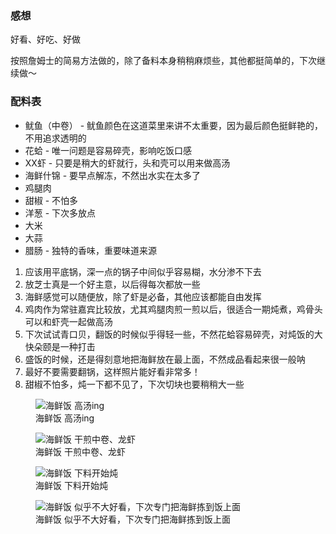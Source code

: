 ### 感想

好看、好吃、好做

按照詹姆士的简易方法做的，除了备料本身稍稍麻烦些，其他都挺简单的，下次继续做～

### 配料表

- 鱿鱼（中卷） - 鱿鱼颜色在这道菜里来讲不太重要，因为最后颜色挺鲜艳的，不用追求透明的
- 花蛤 - 唯一问题是容易碎壳，影响吃饭口感
- XX虾 - 只要是稍大的虾就行，头和壳可以用来做高汤
- 海鲜什锦 - 要早点解冻，不然出水实在太多了
- 鸡腿肉
- 甜椒 - 不怕多
- 洋葱 - 下次多放点
- 大米
- 大蒜
- 腊肠 - 独特的香味，重要味道来源

::: {.callout-tip}
1. 应该用平底锅，深一点的锅子中间似乎容易糊，水分渗不下去
2. 放芝士真是一个好主意，以后得每次都放一些
3. 海鲜感觉可以随便放，除了虾是必备，其他应该都能自由发挥
4. 鸡肉作为常驻嘉宾比较放，尤其鸡腿肉煎一煎以后，很适合一期炖煮，鸡骨头可以和虾壳一起做高汤
5. 下次试试青口贝，翻饭的时候似乎得轻一些，不然花蛤容易碎壳，对炖饭的大快朵颐是一种打击
6. 盛饭的时候，还是得[刻意]{.text-primary}地把海鲜放在最上面，不然成品看起来很一般呐
7. 最好不要需要翻锅，这样照片能好看非常多！
8. 甜椒不怕多，炖一下都不见了，下次切块也要稍稍大一些
:::

::: {layout-nrow=2}
![海鲜饭 高汤ing](/journals/2024/02/images/2024-02-16-cooking-240216-134214.png)

![海鲜饭 干煎中卷、龙虾](/journals/2024/02/images/2024-02-16-cooking-240216-134247.png)

![海鲜饭 下料开始炖](/journals/2024/02/images/2024-02-16-cooking-240216-134438.png)

![海鲜饭 似乎不大好看，下次专门把海鲜拣到饭上面](/journals/2024/02/images/2024-02-16-cooking-240216-134504.png)
:::

